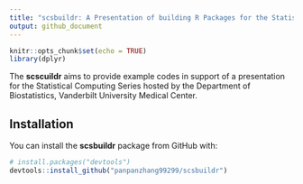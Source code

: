 ```yaml
---
title: "scsbuildr: A Presentation of building R Packages for the Statistical Computing Series"
output: github_document
---
```


```r
knitr::opts_chunk$set(echo = TRUE)
library(dplyr)
```

The **scscuildr** aims to provide example codes in support of a presentation for the Statistical Computing Series hosted by the Department of Biostatistics, Vanderbilt University Medical Center.

## Installation

You can install the **scsbuildr** package from GitHub with:

```r
# install.packages("devtools")
devtools::install_github("panpanzhang99299/scsbuildr")
```
